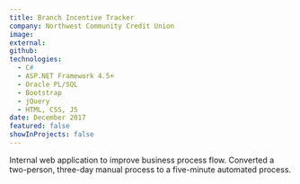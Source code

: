 ```yaml
---
title: Branch Incentive Tracker
company: Northwest Community Credit Union
image:
external:
github:
technologies:
  - C#
  - ASP.NET Framework 4.5+
  - Oracle PL/SQL
  - Bootstrap
  - jQuery
  - HTML, CSS, JS
date: December 2017
featured: false
showInProjects: false
---
```


Internal web application to improve business process flow. Converted a two-person, three-day manual process to a five-minute automated process.
